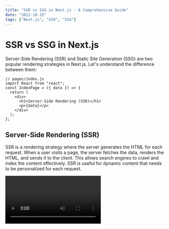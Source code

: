 ```yaml
---
title: "SSR vs SSG in Next.js - A Comprehensive Guide"
date: "2022-10-15"
tags: ["Next.js", "SSR", "SSG"]
---
```


# SSR vs SSG in Next.js

Server-Side Rendering (SSR) and Static Site Generation (SSG) are two popular rendering strategies in Next.js. Let's understand the difference between them:

```tsx
// pages/index.js
import React from "react";
const IndexPage = ({ data }) => {
  return (
    <div>
      <h1>Server-Side Rendering (SSR)</h1>
      <p>{data}</p>
    </div>
  );
};
```

<CustomImage
  src="https://raw.githubusercontent.com/Chouaib-Djerdi/BlogPosts/main/images/goku-test.jpg"
  alt="Goku Test Img"
/>

## Server-Side Rendering (SSR)

SSR is a rendering strategy where the server generates the HTML for each request. When a user visits a page, the server fetches the data, renders the HTML, and sends it to the client. This allows search engines to crawl and index the content effectively. SSR is useful for dynamic content that needs to be personalized for each request.

<Video id="FG9TGTsXrl0" />

## Static Site Generation (SSG)

SSG is a rendering strategy where the HTML pages are pre-generated during the build process. The server generates the HTML for all the pages in advance, and the generated HTML is then served to the client. This approach improves performance as the pages are already built and can be cached by CDNs. SSG is suitable for content that doesn't change frequently, such as blog posts or documentation.
